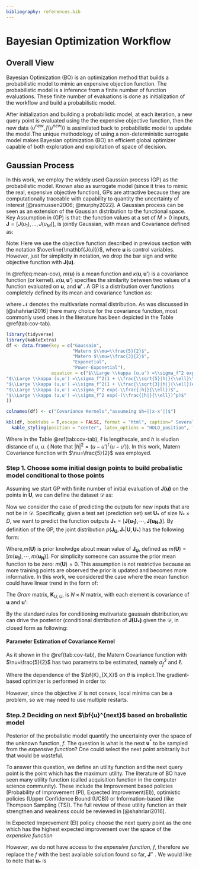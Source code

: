 ```yaml
---
bibliography: references.bib
---
```


# Bayesian Optimization Workflow

## Overall View

Bayesian Optimization (BO) is an optimization method that builds a probabilistic model to mimic an expensive objection function. The probabilistic model is a inference from a finite number of function evaluations. These finite number of evaluations is done as initialization of the workflow and build a probabilistic model.

After initialization and building a probabilistic model, at each iteration, a new query point is evaluated using the the expensive objective function, then the new data $(u^{new},f(u^{new}))$ is assimilated back to probabilistic model to update the model.The unique methodology of using a non-deterministic surrogate model makes Bayesian optimization (BO) an efficient global optimizer capable of both  exploration and exploitation of space of decision.

## Gaussian Process

In this work, we employ the widely used Gaussian process (GP) as the probabilistic model. Known also as surrogate model (since it tries to mimic the real, expensive objective function), GPs are attractive because they are computationally traceable with capability to quantity the uncertainty of interest [@rasmussen2006; @murphy2022]. A Gaussian process can be seen as an extension of the Gaussian distribution to the functional space. Key Assumption in (GP) is that: the function values at a set of $M > 0$ inputs, $\mathbf{J} = [J({u_1}), ...,J(u_M)]$, is jointly Gaussian, with mean and Covariance defined as:

```{=tex}
\begin{equation}
  \begin{split}
& \mathbb{E} \: [\mathbf{J(u)}]= m(\mathbf{u}) \\
& \text{Cov} \: [\mathbf{J(u)}),J(\mathbf{J(u')}]= \kappa(\mathbf{u},\mathbf{u'})
  \end{split}
\label{eq:mean-cov}
\end{equation}
```

Note: Here we use the objective function described in previous section with the notation $\overline{\mathbf{J(u)}}$, where $\mathbf{u}$ is control variables. However, just for simplicity in notation, we drop the bar sign and write objective function with ${\mathbf{J(u)}}$.

In \@ref(eq:mean-cov), $m(\mathbf{u})$ is a mean function and $\kappa(\mathbf{u},\mathbf{u'})$ is a covariance function (or kernel). $\kappa(\mathbf{u},\mathbf{u'})$ specifies the similarity between two values of a function evaluated on $\mathbf{u}$, and $\mathbf{u'}$ . A GP is a distribution over functions completely defined by its mean and covariance function as:

```{=tex}
\begin{equation}
J(\mathbf{u}) \sim \mathcal{N}(m(\mathbf{u}), \kappa(\mathbf{u},\mathbf{u'}))
\label{eq:mean_cov_gp}
\end{equation}
```

where $\mathcal{N}$ denotes the multivariate normal distribution. As was discussed in [@shahriari2016] there many choice for the covariance function, most commonly used ones in the literature has been depicted in the Table \@ref(tab:cov-tab).

```r
library(tidyverse)
library(kableExtra)
df <- data.frame(key = c("Gaussain", 
                         "Matern $\\mu=\\frac{5}{2}$", 
                         "Matern $\\mu=\\frac{3}{2}$",
                         "Exponetial",
                         "Power-Exponetial"), 
                 equation = c("$\\Large \\kappa (u,u') =\\sigma_f^2 exp(-\\frac{h^2}{2\\ell^2})$",
"$\\Large \\kappa (u,u') =\\sigma_f^2(1 + \\frac{\\sqrt{5}|h|}{\\ell}\\frac{5h^2}{3\\ell^2})exp(-\\frac{ -\\sqrt{5}|h|}{\\ell})$",
"$\\Large \\kappa (u,u') =\\sigma_f^2(1 + \\frac{\\sqrt{3}|h|}{\\ell})exp(-\\frac{-\\sqrt{3}|h|}{\\ell})$",
"$\\Large \\kappa (u,u') =\\sigma_f^2 exp(-\\frac{|h|}{\\ell})$",
"$\\Large \\kappa (u,u') =\\sigma_f^2 exp(-(\\frac{|h|}{\\ell})^p)$"
))

colnames(df) <- c("Covariance Kernels","assumeing $h=||x-x'||$")

kbl(df, booktabs = T,escape = FALSE, format = "html", caption=" Several types of covariance function for the GP process") %>%
  kable_styling(position = "center", latex_options = "HOLD_position", full_width = T)
```

Where in the Table \@ref(tab:cov-tab), $\ell$ is lengthscale, and $h$ is eludian distance of $u$, $u$. ( Note that $|h|^2=(u-u')^\intercal(u-u')$). In this work, Matern Covariance function with $\nu=\frac{5}{2}$ was employed. 

### Step 1. Choose some initial design points to build probalistic model conditional to those points 

Assuming we start GP with finite number of initial evaluation of $\mathbf{J(u)}$ on the points in $\mathbf{U}$, we can define the dataset $\mathcal{D}$ as: 

```{=tex}
\begin{align*}
  \begin{split}
\mathbf{U}= & \: [\mathbf{u_1},\cdots,\mathbf{u_N}] \\
\mathbf{J_U}= & \: [\mathbf{J(u_1)},\cdots,\mathbf{J(u_N)}] \\
\mathcal{D}= & \: \{\mathbf{U},\mathbf{\mathbf{J_U}}\}
  \end{split}
\label{eq:init-data}
\end{align*}
```

Now we consider the case of predicting the outputs for new inputs that are not be in $\mathcal{D}$. Specifically, given a test set (prediction set) set $\mathbf{U_*}$ of size $N_* \times D$, we want to predict the function outputs $\mathbf{J_*} = [\mathbf{J(u_1)},\cdots, \mathbf{J(u_{N_*})}]$. By definition of the GP, the joint distribution $p(\mathbf{{J}_{U}}, \mathbf{J}_*| \mathbf{U}, \mathbf{U_*})$ has the following form:

```{=tex}
\begin{equation}
\begin{bmatrix}  {\bf {J}_U}  \\  {{\bf J}_*} \end{bmatrix} \sim \mathcal{N} \begin{pmatrix} \begin{bmatrix}  {m(\mathbf{U})}  \\  {m(\mathbf{U^*})} \end{bmatrix},\begin{bmatrix} {{\bf K}_{U,U}}  & {{\bf
K}_{U,*}}  \\  {{\bf \mathbf{K}^\intercal}_{U,*}} & {{\bf K}_{*,*} } \end{bmatrix}\end{pmatrix}
\label{eq:gp-model-mat}
\end{equation}
```

Where,$m(\mathbf{U})$ is prior knolwdge about mean value of $\mathbf{J_U}$, defined as $m(\mathbf{U})=[m(\mathbf{u_1}),\cdots,m(\mathbf{u_N})]$. For simplicity someone can assume the prior mean function to be zero: $m(\mathbf{U}) = 0$. This assumption is not restrictive because as more training points are observed the prior is updated and becomes more informative. In this work, we considered the case where the mean function could have linear trend in the form of:


```{=tex}
\begin{equation}
m(\mathbf{u}) = \sum_{j=1}^p \beta_j \mathbf{u}
\label{eq:linear-mean}
\end{equation}
```


The *Gram* matrix, $\mathbf{K}_{U,U}$, is $N \times N$ matrix, with each element is covariance of $\mathbf{u}$ and $\mathbf{u'}$:

```{=tex}
\begin{equation}
\mathbf{K}_{U,U}=\kappa(\mathbf{U,U})=\left (
\begin{array}{ccc}
\begin{array}{l}
\kappa(\mathbf{u_1},\mathbf{u_2})
\end{array}
& \cdots & 
\begin{array}{l}
\kappa(\mathbf{u_1},\mathbf{u_N})
\end{array} \\
\vdots & \ddots & \vdots\\
\begin{array}{l}
\kappa(\mathbf{u_N},\mathbf{u_1})
\end{array} &
\cdots & 
\begin{array}{l}
\kappa(\mathbf{u_N},\mathbf{u_N})
\end{array} 
\end{array}
\right )
\label{eq:kernel_struct}
\end{equation}
```

By the standard rules for conditioning mutivariate gaussain distribution,we can drive the posterior (conditional distribution of $\mathbf{J(U_*)}$ given the $\mathcal{D}$, in closed form as following:

```{=tex}
\begin{align*}
  \begin{split}
p(\mathbf{J}_*|\mathbf{U_*,\mathcal{D})}= & \:  \mathcal{N}(\mathbf{J_*| \mathbf{\mu_*},\textstyle \sum_{\ast}}) \\
{\mathbf{\mu_\ast}}= & \:  m(\mathbf{U_\ast}) +\mathbf{K}^\intercal_{U,*} \mathbf{K}^{-1}_{U,U}(\mathbf{J}_U-m(\mathbf{U})) \\
\textstyle \sum_{\ast}=& \:  \normalsize{\mathbf{K}_{\ast,\ast}-\mathbf{K}^\intercal_{U,\ast}\mathbf{K}_{U,U}^{-1}\mathbf{K}_{U,\ast}}
  \end{split}
\label{eq:post_mean_cov}
\end{align*}
```

#### Parameter Estimation of Covariance Kernel

As it shown in the \@ref(tab:cov-tab), the Matern Covariance function with $\nu=\frac{5}{2}$ has two parametrs to be estimated, namely $\sigma^2_f$ and $\ell$.

```{=tex}
\begin{equation}
p(y|\bf{X,\theta}) = \int p(y|\bf{f,X})p(f|\bf{X,\theta})
\label{eq:lig_int}
\end{equation}
```

```{=tex}
\begin{equation}
\text{log} p(y|\bf{X,\theta})=\mathcal{L}(\zeta,\sigma_f^2)=-\frac{1}{2}(y-\mu_X)^{\intercal}\mathbf{K}_{X,X}^{-1}(y-\mu_X)-\frac{1}{2}log|K_{X,X}|-\frac{n}{2}log(2\pi)
\label{eq:log_like}
\end{equation}
```

Where the dependence of the $\bf{K}_{X,X}$ on $\theta$ is implicit.The gradient-based optimizer is performed in order to:

```{=tex}
\begin{equation}
[\zeta^\ast, \sigma_f^{2\ast}]=argmax\mathcal{L}(\zeta,\sigma^2_f)
\label{eq:log_like_opt}
\end{equation}
```
However, since the objective $\mathcal{L}$ is not convex, local minima can be a problem, so we may need to use multiple restarts.

### Step.2 Deciding on next $\bf{u}^{next}$ based on brobalistic model

Posterior of the probalistic model quantify the uncertainty over the space of the unknown function, $f$. The question is what is the next $\mathbf{u}^\ast$ to be sampled from the *expensive function*? One could select the next point arbitrarily but that would be wasteful.

To answer this question, we define an utility function and the next query point is the point which has the maximum utility. The literature of BO have seen many utility function (called acquisition function in the computer science community). These include the Improvement based policies (Probability of Improvement (PI), Expected Improvement(EI)), optimistic policies (Upper Confidence Bound (UCB)) or Information-based (like Thompson Sampling (TS)). The full review of these utility function an their strengthen and weakness could be reviewed in [@shahriari2016].

In Expected Improvement (EI) policy choose the next query point as the one which has the highest expected improvement over the space of the *expensive function*

```{=tex}
\begin{equation}

utility(u;\theta,\mathcal{D})=\alpha_{EI}=\int_{y}^{}max(0,\mathbf{J}(u_*)-f)p(\mathbf{J}(\mathbf{u_*})|\mathcal{D}) \,dy

\label{eq:uti_int}

\end{equation}
```


However, we do not have access to the *expensive function*, $f$, therefore we replace the $f$ with the best available solution found so far, $\mathbf{J}^+$ . We would like to note that $\mathbf{u}_*$ is

```{=tex}
\begin{eqution}

utility(u;\theta,\mathcal{D})=\alpha_{EI}=\int_{y}^{}max(0,\mathbf{J}(u_*)-\mathbf{J}^+)p(\mathbf{J}(\mathbf{u_*})|\mathcal{D}) \,dy

\label{eq:uti_int_2}

\end{equation}
```


